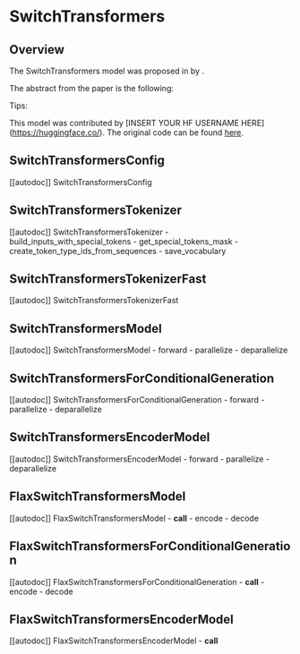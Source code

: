 <!--Copyright 2022 The HuggingFace Team. All rights reserved.

Licensed under the Apache License, Version 2.0 (the "License"); you may not use this file except in compliance with
the License. You may obtain a copy of the License at

http://www.apache.org/licenses/LICENSE-2.0

Unless required by applicable law or agreed to in writing, software distributed under the License is distributed on
an "AS IS" BASIS, WITHOUT WARRANTIES OR CONDITIONS OF ANY KIND, either express or implied. See the License for the
specific language governing permissions and limitations under the License.
-->

# SwitchTransformers

## Overview

The SwitchTransformers model was proposed in [<INSERT PAPER NAME HERE>](<INSERT PAPER LINK HERE>) by <INSERT AUTHORS HERE>.
<INSERT SHORT SUMMARY HERE>

The abstract from the paper is the following:

*<INSERT PAPER ABSTRACT HERE>*

Tips:

<INSERT TIPS ABOUT MODEL HERE>

This model was contributed by [INSERT YOUR HF USERNAME HERE](https://huggingface.co/<INSERT YOUR HF USERNAME HERE>).
The original code can be found [here](<INSERT LINK TO GITHUB REPO HERE>).


## SwitchTransformersConfig

[[autodoc]] SwitchTransformersConfig

## SwitchTransformersTokenizer

[[autodoc]] SwitchTransformersTokenizer
    - build_inputs_with_special_tokens
    - get_special_tokens_mask
    - create_token_type_ids_from_sequences
    - save_vocabulary

## SwitchTransformersTokenizerFast

[[autodoc]] SwitchTransformersTokenizerFast

## SwitchTransformersModel

[[autodoc]] SwitchTransformersModel
    - forward
    - parallelize
    - deparallelize

## SwitchTransformersForConditionalGeneration

[[autodoc]] SwitchTransformersForConditionalGeneration
    - forward
    - parallelize
    - deparallelize

## SwitchTransformersEncoderModel

[[autodoc]] SwitchTransformersEncoderModel
    - forward
    - parallelize
    - deparallelize


## FlaxSwitchTransformersModel

[[autodoc]] FlaxSwitchTransformersModel
    - __call__
    - encode
    - decode

## FlaxSwitchTransformersForConditionalGeneration

[[autodoc]] FlaxSwitchTransformersForConditionalGeneration
    - __call__
    - encode
    - decode

## FlaxSwitchTransformersEncoderModel

[[autodoc]] FlaxSwitchTransformersEncoderModel
    - __call__
